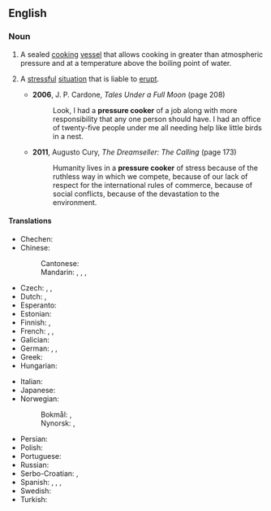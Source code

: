 {{also|pressure-cooker}}

==English==
{{wikipedia|pressure cooking}}

===Noun===
{{en-noun}}

# {{lb|en|cookware}} A sealed [[cook|cooking]] [[vessel]] that allows cooking in greater than atmospheric pressure and at a temperature above the boiling point of water.
# {{lb|en|figurative}} A [[stressful]] [[situation]] that is liable to [[erupt]].
#* '''2006''', J. P. Cardone, ''Tales Under a Full Moon'' (page 208)
#*: Look, I had a '''pressure cooker''' of a job along with more responsibility that any one person should have. I had an office of twenty-five people under me all needing help like little birds in a nest.
#* '''2011''', Augusto Cury, ''The Dreamseller: The Calling'' (page 173)
#*: Humanity lives in a '''pressure cooker''' of stress because of the ruthless way in which we compete, because of our lack of respect for the international rules of commerce, because of social conflicts, because of the devastation to the environment.

====Translations====
{{trans-top|cooking vessel}}
* Chechen: {{t-needed|ce}}
* Chinese:
*: Cantonese: {{t|yue|壓力煲|tr=aat3 lik6 bou1|sc=Hani}}
*: Mandarin: {{t+|cmn|高壓鍋|sc=Hani}}, {{t+|cmn|高压锅|tr=gāoyāguō|sc=Hani}}, {{t+|cmn|壓力鍋|sc=Hani}}, {{t+|cmn|压力锅|tr=yālìguō|sc=Hani}}
* Czech: {{t|cs|papiňák|m}}, {{t|cs|Papinův hrnec|m}}, {{t|cs|tlakový hrnec|m}}
* Dutch: {{t+|nl|hogedrukpan|f}}, {{t+|nl|snelkookpan|f}}
* Esperanto: {{t|eo|premmarmito}}
* Estonian: {{t|et|kiirkeedupott}}
* Finnish: {{t|fi|painekattila}}, {{t|fi|painekeitin}}
* French: {{t+|fr|cocotte-minute|f}}, {{t+|fr|autocuiseur|m}}, {{t+|fr|marmite à pression}}
* Galician: {{t+|gl|ola de presión|f}}
* German: {{t+|de|Dampfkochtopf|m}}, {{t+|de|Schnellkochtopf|m}}, {{t|de|Dampfdrucktopf|m}}
* Greek: {{t|el|χύτρα ταχύτητας|f}}
* Hungarian: {{t+|hu|kukta}}
{{trans-mid}}
* Italian: {{t|it|pentola a pressione|f}}
* Japanese: {{t|ja|圧力鍋|tr=あつりょくなべ, atsuryoku nabe|sc=Jpan}}
* Norwegian:
*: Bokmål: {{t|nb|trykkoker|m}}, {{t|nb|trykk-koker|m}}
*: Nynorsk: {{t|nn|trykkokar|m}}, {{t|nn|trykk-kokar|m}}
* Persian: {{t+|fa|زودپز|tr=zudpaz}}
* Polish: {{t|pl|szybkowar|m}}
* Portuguese: {{t|pt|panela de pressão|f}}
* Russian: {{t+|ru|скорова́рка|f}}
* Serbo-Croatian: {{t|sh|pretis lonac|m}}, {{t|sh|претис лонац|m|tr=pretis lonac|sc=Cyrl}}
* Spanish: {{t+|es|marmita|f}}, {{t|es|olla de presión|f}}, {{t+|es|olla a presión|f}}, {{t|es|olla express|f}} {{qualifier|Mexico, Spain}}
* Swedish: {{t|sv|tryckkokare|c}}
* Turkish: {{t+|tr|düdüklü tencere}}
{{trans-bottom}}